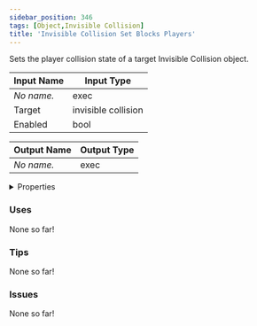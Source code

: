 ```yaml
---
sidebar_position: 346
tags: [Object,Invisible Collision]
title: 'Invisible Collision Set Blocks Players'
---
```


Sets the player collision state of a target Invisible Collision object.



<DocusaurusSvg />

| Input Name | Input Type |
|-----------|-----------|
| *No name.* | exec |
| Target | invisible collision |
| Enabled | bool |

| Output Name | Output Type |
|-----------|-----------|
| *No name.* | exec |


<details>
  <summary>Properties</summary>
  <div>
    <div>
    <table>
      <thead>
        <tr>
          <th>Is beta required?</th>
          <th>No</th>
        </tr>
        <tr>
          <th>Is this chip a trolling risk?</th>
          <th>No</th>
        </tr>
        <tr>
          <th>Is this chip a role assignment risk?</th>
          <th>No</th>
        </tr>
        <tr>
          <th>Chip UUID</th>
          <th>ed61effe-a684-4c1a-92c8-79fc6df010fb</th>
        </tr>
        <tr>
          <th>Room availability</th>
          <th>Available everywhere</th>
        </tr>
      </thead>
    </table>
    </div>
  </div>
</details>

### Uses

None so far!

### Tips

None so far!

### Issues

None so far!